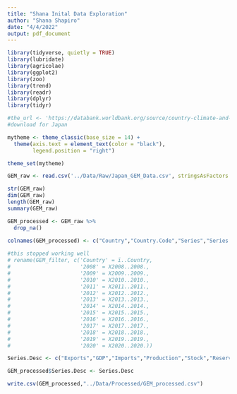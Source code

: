 ```yaml
---
title: "Shana Inital Data Exploration"
author: "Shana Shapiro"
date: "4/4/2022"
output: pdf_document
---
```


```r
library(tidyverse, quietly = TRUE)
library(lubridate)
library(agricolae)
library(ggplot2)
library(zoo)
library(trend)
library(readr)
library(dplyr)
library(tidyr)
```


```r
#the_url <- 'https://databank.worldbank.org/source/country-climate-and-development-report-(ccdr)'
#download for Japan
```

```r
mytheme <- theme_classic(base_size = 14) +
  theme(axis.text = element_text(color = "black"), 
        legend.position = "right")

theme_set(mytheme)
```


```r
GEM_raw <- read.csv('../Data/Raw/Japan_GEM_Data.csv', stringsAsFactors = TRUE)

str(GEM_raw)
dim(GEM_raw)
length(GEM_raw)
summary(GEM_raw)
```

```r
GEM_processed <- GEM_raw %>% 
  drop_na()
  
colnames(GEM_processed) <- c("Country","Country.Code","Series","Series.Code",2008:2020)

#this stopped working well 
# rename(GEM_filter, c('Country' = ï..Country, 
#                      '2008' = X2008..2008.,
#                      '2009' = X2009..2009., 
#                      '2010' = X2010..2010.,
#                      '2011' = X2011..2011.,
#                      '2012' = X2012..2012.,
#                      '2013' = X2013..2013.,
#                      '2014' = X2014..2014., 
#                      '2015' = X2015..2015., 
#                      '2016' = X2016..2016., 
#                      '2017' = X2017..2017.,
#                      '2018' = X2018..2018.,
#                      '2019' = X2019..2019.,
#                      '2020' = X2020..2020.))

Series.Desc <- c("Exports","GDP","Imports","Production","Stock","Reserves","Unemployment") 

GEM_processed$Series.Desc <- Series.Desc

```

```r
write.csv(GEM_processed,"../Data/Processed/GEM_processed.csv")
```


